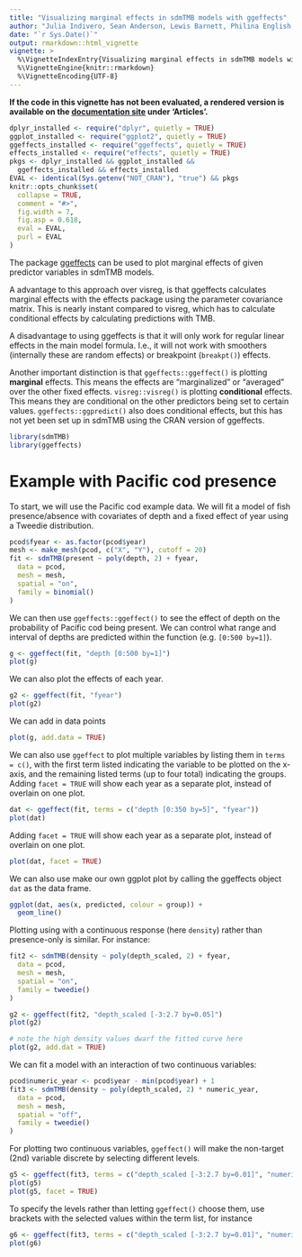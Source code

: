 ```yaml
---
title: "Visualizing marginal effects in sdmTMB models with ggeffects"
author: "Julia Indivero, Sean Anderson, Lewis Barnett, Philina English, Eric Ward"
date: "`r Sys.Date()`"
output: rmarkdown::html_vignette
vignette: >
  %\VignetteIndexEntry{Visualizing marginal effects in sdmTMB models with ggeffects}
  %\VignetteEngine{knitr::rmarkdown}
  %\VignetteEncoding{UTF-8}
---
```


**If the code in this vignette has not been evaluated, a rendered version is available on the [documentation site](https://pbs-assess.github.io/sdmTMB/index.html) under 'Articles'.**

```r
dplyr_installed <- require("dplyr", quietly = TRUE)
ggplot_installed <- require("ggplot2", quietly = TRUE)
ggeffects_installed <- require("ggeffects", quietly = TRUE)
effects_installed <- require("effects", quietly = TRUE)
pkgs <- dplyr_installed && ggplot_installed &&
  ggeffects_installed && effects_installed
EVAL <- identical(Sys.getenv("NOT_CRAN"), "true") && pkgs
knitr::opts_chunk$set(
  collapse = TRUE,
  comment = "#>",
  fig.width = 7,
  fig.asp = 0.618,
  eval = EVAL,
  purl = EVAL
)
```

The package [ggeffects](https://CRAN.R-project.org/package=ggeffects) can be used to plot marginal effects of given predictor variables in sdmTMB models.

A advantage to this approach over visreg, is that ggeffects calculates marginal effects with the effects package using the parameter covariance matrix. 
This is nearly instant compared to visreg, which has to calculate conditional effects by calculating predictions with TMB.

A disadvantage to using ggeffects is that it will only work for regular linear effects in the main model formula. I.e., it will not work with smoothers (internally these are random effects) or breakpoint (`breakpt()`) effects.

Another important distinction is that `ggeffects::ggeffect()` is plotting **marginal** effects. 
This means the effects are "marginalized" or "averaged" over the other fixed effects.
`visreg::visreg()` is plotting **conditional** effects.
This means they are conditional on the other predictors being set to certain values.
`ggeffects::ggpredict()` also does conditional effects, but this has not yet been set up in sdmTMB using the CRAN version of ggeffects.

```r
library(sdmTMB)
library(ggeffects)
```

# Example with Pacific cod presence

To start, we will use the Pacific cod example data. 
We will fit a model of fish presence/absence with covariates of depth and a fixed effect of year using a Tweedie distribution.

```r
pcod$fyear <- as.factor(pcod$year)
mesh <- make_mesh(pcod, c("X", "Y"), cutoff = 20)
fit <- sdmTMB(present ~ poly(depth, 2) + fyear,
  data = pcod,
  mesh = mesh,
  spatial = "on",
  family = binomial()
)
```

We can then use `ggeffects::ggeffect()` to see the effect of depth on the probability of Pacific cod being present. 
We can control what range and interval of depths are predicted within the function (e.g. `[0:500 by=1]`).

```r
g <- ggeffect(fit, "depth [0:500 by=1]")
plot(g)
```

We can also plot the effects of each year.

```r
g2 <- ggeffect(fit, "fyear")
plot(g2)
```

We can add in data points

```r
plot(g, add.data = TRUE)
```

We can also use `ggeffect` to plot multiple variables by listing them in `terms = c()`, with the first term listed indicating the variable to be plotted on the x-axis, and the remaining listed terms (up to four total) indicating the groups. 
Adding `facet = TRUE` will show each year as a separate plot, instead of overlain on one plot.

```r
dat <- ggeffect(fit, terms = c("depth [0:350 by=5]", "fyear"))
plot(dat)
```

Adding `facet = TRUE` will show each year as a separate plot, instead of overlain on one plot.

```r
plot(dat, facet = TRUE)
```

We can also use make our own ggplot plot by calling the ggeffects object `dat` as the data frame.

```r
ggplot(dat, aes(x, predicted, colour = group)) +
  geom_line()
```

Plotting using with a continuous response (here `density`) rather than presence-only is similar.
For instance:

```r
fit2 <- sdmTMB(density ~ poly(depth_scaled, 2) + fyear,
  data = pcod,
  mesh = mesh,
  spatial = "on",
  family = tweedie()
)

g2 <- ggeffect(fit2, "depth_scaled [-3:2.7 by=0.05]")
plot(g2)

# note the high density values dwarf the fitted curve here
plot(g2, add.dat = TRUE)
```

We can fit a model with an interaction of two continuous variables:

```r
pcod$numeric_year <- pcod$year - min(pcod$year) + 1
fit3 <- sdmTMB(density ~ poly(depth_scaled, 2) * numeric_year,
  data = pcod,
  mesh = mesh,
  spatial = "off",
  family = tweedie()
)
```

For plotting two continuous variables, `ggeffect()` will make the non-target (2nd) variable discrete by selecting different levels.

```r
g5 <- ggeffect(fit3, terms = c("depth_scaled [-3:2.7 by=0.01]", "numeric_year"))
plot(g5)
plot(g5, facet = TRUE)
```

To specify the levels rather than letting `ggeffect()` choose them, use brackets with the selected values within the term list, for instance

```r
g6 <- ggeffect(fit3, terms = c("depth_scaled [-3:2.7 by=0.01]", "numeric_year [1,7,15]"))
plot(g6)
```
